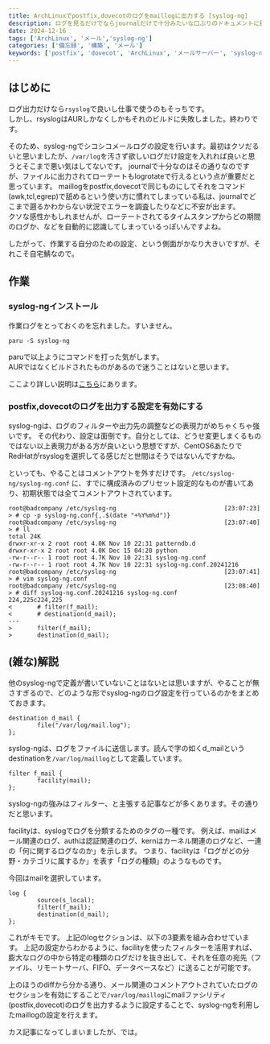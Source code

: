 ```yaml
---
title: ArchLinuxでpostfix,dovecotのログをmaillogに出力する [syslog-ng]
description: ログを見るだけでならjournalだけで十分みたいな口ぶりのドキュメントに腹立ったのでsyslog-ngで出力します
date: 2024-12-16
tags: ['ArchLinux', 'メール','syslog-ng']
categories: ['備忘録', '構築', 'メール']
keywords: ['postfix', 'dovecot', 'ArchLinux', 'メールサーバー', 'syslog-ng']
---
```


## はじめに

ログ出力だけなら`rsyslog`で良いし仕事で使うのもそっちです。  
しかし、rsyslogはAURしかなくしかもそれのビルドに失敗しました。終わりです。

そのため、syslog-ngでシコシコメールログの設定を行います。最初はクソだるいと思いましたが、`/var/log`を汚さず欲しいログだけ設定を入れれば良いと思うとそこまで悪い気はしてないです。
journalで十分なのはその通りなのですが、ファイルに出力されてローテートもlogrotateで行えるという点が重要だと思っています。
maillogをpostfix,dovecotで同じものにしてそれをコマンド(awk,tcl,egrep)で舐めるという使い方に慣れてしまっている私は、journalでどこまで遡るかわからない状況でエラーを調査したりなどに不安が出ます。  
クソな感性かもしれませんが、ローテートされてるタイムスタンプからどの期間のログか、などを自動的に認識してしまっているっぽいんですよね。

したがって、作業する自分のための設定、という側面がかなり大きいですが、それこそ自宅鯖なので。

## 作業

### syslog-ngインストール

作業ログをとっておくのを忘れました。すいません。

```
paru -S syslog-ng
```

paruで以上ようにコマンドを打った気がします。  
AURではなくビルドされたものがあるので迷うことはないと思います。

ここより詳しい説明は[こちら](https://wiki.archlinux.jp/index.php/Syslog-ng)にあります。

### postfix,dovecotのログを出力する設定を有効にする

syslog-ngは、ログのフィルターや出力先の調整などの表現力がめちゃくちゃ強いです。
その代わり、設定は面倒です。自分としては、どうせ変更しまくるものではない以上表現力がある方が良いという思想ですが、CentOS6あたりでRedHatがrsyslogを選択してる感じだと世間はそうではないんですかね。

といっても、やることはコメントアウトを外すだけです。 `/etc/syslog-ng/syslog-ng.conf` に、すでに構成済みのプリセット設定的なものが書いてあり、初期状態では全てコメントアウトされています。

```
root@badcompany /etc/syslog-ng                              [23:07:23]
> # cp -p syslog-ng.conf{,.$(date "+%Y%m%d")}                         
root@badcompany /etc/syslog-ng                              [23:07:40]
> # ll                                                                
total 24K
drwxr-xr-x 2 root root 4.0K Nov 10 22:31 patterndb.d
drwxr-xr-x 2 root root 4.0K Dec 15 04:20 python
-rw-r--r-- 1 root root 4.7K Nov 10 22:31 syslog-ng.conf
-rw-r--r-- 1 root root 4.7K Nov 10 22:31 syslog-ng.conf.20241216
root@badcompany /etc/syslog-ng                              [23:07:41]
> # vim syslog-ng.conf                                                
root@badcompany /etc/syslog-ng                              [23:08:40]
> # diff syslog-ng.conf.20241216 syslog-ng.conf                       
224,225c224,225
<       # filter(f_mail);
<       # destination(d_mail);
---
>       filter(f_mail);
>       destination(d_mail);
```

## (雑な)解説

他のsyslog-ngで定義が書いていないことはないとは思いますが、やることが無さすぎるので、どのような形でsyslog-ngのログ設定を行っているのかをまとめておきます。

```
destination d_mail {
        file("/var/log/mail.log");
};
```

syslog-ngは、ログをファイルに送信します。読んで字の如くd_mailというdestinationを`/var/log/maillog`として定義しています。

```
filter f_mail {
        facility(mail);
};
```

syslog-ngの強みはフィルター、と主張する記事などが多くあります。その通りだと思います。

facilityは、syslogでログを分類するためのタグの一種です。
例えば、mailはメール関連のログ、authは認証関連のログ、kernはカーネル関連のログなど、一連の「何に関するログなのか」を示します。
つまり、facilityは「ログがどの分野・カテゴリに属するか」を表す「ログの種類」のようなものです。

今回はmailを選択しています。

```
log {
        source(s_local);
        filter(f_mail);
        destination(d_mail);
};
```

これがキモです。
上記のlogセクションは、以下の3要素を組み合わせています。
上記の設定からわかるように、facilityを使ったフィルターを活用すれば、膨大なログの中から特定の種類のログだけを抜き出して、それを任意の宛先（ファイル、リモートサーバ、FIFO、データベースなど）に送ることが可能です。

上のほうのdiffから分かる通り、メール関連のコメントアウトされていたログのセクションを有効にすることで`/var/log/maillog`にmailファシリティ(postfix,dovecot)のログを出力するように設定することで、syslog-ngを利用したmaillogの設定を行えます。

カス記事になってしまいましたが、では。
